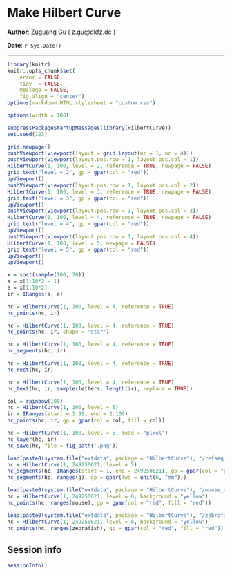 <!--
%\VignetteEngine{knitr}
%\VignetteIndexEntry{Make Hilbert Curve}
-->

Make Hilbert Curve
========================================

**Author**: Zuguang Gu ( z.gu@dkfz.de )

**Date**: `r Sys.Date()`

-------------------------------------------------------------

```r
library(knitr)
knitr::opts_chunk$set(
    error = FALSE,
    tidy  = FALSE,
    message = FALSE,
    fig.align = "center")
options(markdown.HTML.stylesheet = "custom.css")

options(width = 100)
```

```r
suppressPackageStartupMessages(library(HilbertCurve))
set.seed(123)
```

```r
grid.newpage()
pushViewport(viewport(layout = grid.layout(nr = 1, nc = 4)))
pushViewport(viewport(layout.pos.row = 1, layout.pos.col = 1))
HilbertCurve(1, 100, level = 2, reference = TRUE, newpage = FALSE)
grid.text("level = 2", gp = gpar(col = "red"))
upViewport()
pushViewport(viewport(layout.pos.row = 1, layout.pos.col = 2))
HilbertCurve(1, 100, level = 3, reference = TRUE, newpage = FALSE)
grid.text("level = 3", gp = gpar(col = "red"))
upViewport()
pushViewport(viewport(layout.pos.row = 1, layout.pos.col = 3))
HilbertCurve(1, 100, level = 4, reference = TRUE, newpage = FALSE)
grid.text("level = 4", gp = gpar(col = "red"))
upViewport()
pushViewport(viewport(layout.pos.row = 1, layout.pos.col = 4))
HilbertCurve(1, 100, level = 5, newpage = FALSE)
grid.text("level = 5", gp = gpar(col = "red"))
upViewport()
upViewport()
```

```r
x = sort(sample(100, 20))
s = x[1:10*2 - 1]
e = x[1:10*2]
ir = IRanges(s, e)

hc = HilbertCurve(1, 100, level = 4, reference = TRUE)
hc_points(hc, ir)

hc = HilbertCurve(1, 100, level = 4, reference = TRUE)
hc_points(hc, ir, shape = "star")

hc = HilbertCurve(1, 100, level = 4, reference = TRUE)
hc_segments(hc, ir)

hc = HilbertCurve(1, 100, level = 4, reference = TRUE)
hc_rect(hc, ir)

hc = HilbertCurve(1, 100, level = 4, reference = TRUE)
hc_text(hc, ir, sample(letters, length(ir), replace = TRUE))
```

```r
col = rainbow(100)
hc = HilbertCurve(1, 100, level = 5)
ir = IRanges(start = 1:99, end = 2:100)
hc_points(hc, ir, gp = gpar(col = col, fill = col))
```

```r
hc = HilbertCurve(1, 100, level = 5, mode = "pixel")
hc_layer(hc, ir)
hc_save(hc, file = fig_path('.png'))
```

```r
load(paste0(system.file("extdata", package = "HilbertCurve"), "/refseq_chr1.RData"))
hc = HilbertCurve(1, 249250621, level = 5)
hc_segments(hc, IRanges(start = 1, end = 249250621), gp = gpar(col = "grey"))
hc_segments(hc, ranges(g), gp = gpar(lwd = unit(6, "mm")))
```

```r
load(paste0(system.file("extdata", package = "HilbertCurve"), "/mouse_net.RData"))
hc = HilbertCurve(1, 249250621, level = 6, background = "yellow")
hc_points(hc, ranges(mouse), gp = gpar(col = "red", fill = "red"))

load(paste0(system.file("extdata", package = "HilbertCurve"), "/zebrafish_net.RData"))
hc = HilbertCurve(1, 249250621, level = 6, background = "yellow")
hc_points(hc, ranges(zebrafish), gp = gpar(col = "red", fill = "red"))
```



## Session info

```r
sessionInfo()
```
